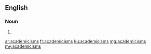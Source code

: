 ==English==

===Noun===
{{head|en}}

# {{plural of|academicism}}

[[ar:academicisms]]
[[fr:academicisms]]
[[ku:academicisms]]
[[mg:academicisms]]
[[my:academicisms]]